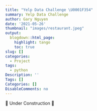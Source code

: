 ```yaml
---
title: "Yelp Data Challenge \U0001F354"
summary: Yelp Data Challenge
author: Gary Nguyen
date: '2021-05-26'
thumbnail: "images/restaurant.jpeg"
output:
  blogdown::html_page:
    highlight: tango
    toc: true
slug: []
categories:
  - Project
tags:
  - python
Description: ''
Tags: []
Categories: []
DisableComments: no
---
```


🚧 Under Construction 🚧
